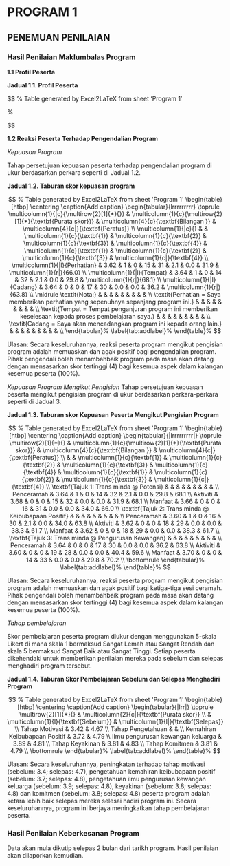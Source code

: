 # PROGRAM 1
## PENEMUAN PENILAIAN
### Hasil Penilaian Maklumbalas Program

**1.1 Profil Peserta**

<a id=tab:1.1></a> 

[Jadual 1.1]: \#tab:1.1

**Jadual 1.1. Profil Peserta**

$$
% Table generated by Excel2LaTeX from sheet 'Program 1'
\begin{table}[htbp]
  \centering
  \caption{Add caption}
    \begin{tabular}{|lrr|}
    \toprule
          & \multicolumn{1}{l}{\textbf{Bilangan}} & \multicolumn{1}{l|}{\textbf{Peratus}} \\
    Jumlah & 47    & 45.2 \\
    \textbf{Jantina} &       &  \\
    Lelaki & 3     & 6.4 \\
    Perempuan & 44    & 93.6 \\
    \textbf{Status Perkahwinan} &       &  \\
    Berkahwin & 25    & 53.2 \\
    Bercerai / Berpisah & 24    & 51.1 \\
    Balu / Duda & 6     & 12.8 \\
    \textbf{Skim Bantuan} &       &  \\
    Bantuan am & 11    & 23.4 \\
    Bantuan kanak-kanak & 37    & 78.7 \\
    Elaun orang kurang upaya & 0     & 0.0 \\
    \bottomrule
    \end{tabular}%
  \label{tab:addlabel}%
\end{table}%

$$

**1.2 Reaksi Peserta Terhadap Pengendalian Program**


*Kepuasan Program*

Tahap persetujuan kepuasan peserta terhadap pengendalian program di ukur berdasarkan perkara seperti di Jadual 1.2.

<a id=tab:1.2></a> 

[Jadual 1.2]: \#tab:1.2

**Jadual 1.2. Taburan skor kepuasan program**

$$
% Table generated by Excel2LaTeX from sheet 'Program 1'
\begin{table}[htbp]
  \centering
  \caption{Add caption}
    \begin{tabular}{lrrrrrrrrr}
    \toprule
    \multicolumn{1}{|c}{\multirow{2}[1]{*}{}} & \multicolumn{1}{c}{\multirow{2}[1]{*}{\textbf{Purata skor}}} & \multicolumn{4}{c}{\textbf{Bilangan }} & \multicolumn{4}{c|}{\textbf{Peratus}} \\
    \multicolumn{1}{|c}{} &       & \multicolumn{1}{c}{\textbf{1}} & \multicolumn{1}{c}{\textbf{2}} & \multicolumn{1}{c}{\textbf{3}} & \multicolumn{1}{c}{\textbf{4}} & \multicolumn{1}{c}{\textbf{1}} & \multicolumn{1}{c}{\textbf{2}} & \multicolumn{1}{c}{\textbf{3}} & \multicolumn{1}{c|}{\textbf{4}} \\
    \multicolumn{1}{|l}{Perhatian} & 3.62  & 1     & 0     & 15    & 31    & 2.1   & 0.0   & 31.9  & \multicolumn{1}{r|}{66.0} \\
    \multicolumn{1}{|l}{Tempat} & 3.64  & 1     & 0     & 14    & 32    & 2.1   & 0.0   & 29.8  & \multicolumn{1}{r|}{68.1} \\
    \multicolumn{1}{|l}{Cadang} & 3.64  & 0     & 0     & 17    & 30    & 0.0   & 0.0   & 36.2  & \multicolumn{1}{r|}{63.8} \\
    \midrule
    \textit{Nota:} &       &       &       &       &       &       &       &       &  \\
    \textit{Perhatian = Saya memberikan perhatian yang sepenuhnya sepanjang program ini.} &       &       &       &       &       &       &       &       &  \\
    \textit{Tempat = Tempat penganjuran program ini memberikan keselesaan kepada proses pembelajaran saya.} &       &       &       &       &       &       &       &       &  \\
    \textit{Cadang = Saya akan mencadangkan program ini kepada orang lain.} &       &       &       &       &       &       &       &       &  \\
    \end{tabular}%
  \label{tab:addlabel}%
\end{table}%
$$

Ulasan:
Secara keseluruhannya, reaksi peserta program  mengikut pengisian program adalah memuaskan dan agak positif bagi pengendalian program. Pihak pengendali boleh menambahbaik program pada masa akan datang dengan mensasarkan skor tertinggi (4) bagi kesemua aspek dalam kalangan kesemua peserta (100%). 


*Kepuasan Program Mengikut Pengisian*
Tahap persetujuan kepuasan peserta mengikut pengisian program di ukur berdasarkan  perkara-perkara seperti di Jadual 3. 

<a id=tab:1.3></a> 

[Jadual 1.3]: \#tab:1.3

**Jadual 1.3. Taburan skor Kepuasan Peserta Mengikut Pengisian Program**

$$
% Table generated by Excel2LaTeX from sheet 'Program 1'
\begin{table}[htbp]
  \centering
  \caption{Add caption}
    \begin{tabular}{|lrrrrrrrrr|}
    \toprule
    \multirow{2}[1]{*}{} & \multicolumn{1}{c}{\multirow{2}[1]{*}{\textbf{Purata skor}}} & \multicolumn{4}{c}{\textbf{Bilangan }} & \multicolumn{4}{c|}{\textbf{Peratus}} \\
          &       & \multicolumn{1}{c}{\textbf{1}} & \multicolumn{1}{c}{\textbf{2}} & \multicolumn{1}{c}{\textbf{3}} & \multicolumn{1}{c}{\textbf{4}} & \multicolumn{1}{c}{\textbf{1}} & \multicolumn{1}{c}{\textbf{2}} & \multicolumn{1}{c}{\textbf{3}} & \multicolumn{1}{c|}{\textbf{4}} \\
    \textbf{Tajuk 1: Trans minda @ Potensi} &       &       &       &       &       &       &       &       &  \\
    Penceramah & 3.64  & 1     & 0     & 14    & 32    & 2.1   & 0.0   & 29.8  & 68.1 \\
    Aktiviti & 3.68  & 0     & 0     & 15    & 32    & 0.0   & 0.0   & 31.9  & 68.1 \\
    Manfaat & 3.66  & 0     & 0     & 16    & 31    & 0.0   & 0.0   & 34.0  & 66.0 \\
    \textbf{Tajuk 2: Trans minda @ Keibubapaan Positif} &       &       &       &       &       &       &       &       &  \\
    Penceramah & 3.60  & 1     & 0     & 16    & 30    & 2.1   & 0.0   & 34.0  & 63.8 \\
    Aktiviti & 3.62  & 0     & 0     & 18    & 29    & 0.0   & 0.0   & 38.3  & 61.7 \\
    Manfaat & 3.62  & 0     & 0     & 18    & 29    & 0.0   & 0.0   & 38.3  & 61.7 \\
    \textbf{Tajuk 3: Trans minda @ Pengurusan Kewangan} &       &       &       &       &       &       &       &       &  \\
    Penceramah & 3.64  & 0     & 0     & 17    & 30    & 0.0   & 0.0   & 36.2  & 63.8 \\
    Aktiviti & 3.60  & 0     & 0     & 19    & 28    & 0.0   & 0.0   & 40.4  & 59.6 \\
    Manfaat & 3.70  & 0     & 0     & 14    & 33    & 0.0   & 0.0   & 29.8  & 70.2 \\
    \bottomrule
    \end{tabular}%
  \label{tab:addlabel}%
\end{table}%
$$


Ulasan:
Secara keseluruhannya, reaksi peserta program  mengikut pengisian program adalah memuaskan dan agak positif bagi ketiga-tiga sesi ceramah. Pihak pengendali boleh menambahbaik program pada masa akan datang dengan mensasarkan skor tertinggi (4) bagi kesemua aspek dalam kalangan kesemua peserta (100%). 

*Tahap pembelajaran*

Skor pembelajaran peserta program diukur dengan menggunakan 5-skala Likert di mana skala 1 bermaksud Sangat Lemah atau Sangat Rendah dan skala 5 bermaksud Sangat Baik atau Sangat Tinggi. Setiap peserta dikehendaki untuk memberikan penilaian mereka pada sebelum dan selepas menghadiri program tersebut.

<a id=tab:1.4></a> 

[Jadual 1.4]: \#tab:1.4

**Jadual 1.4. Taburan Skor Pembelajaran Sebelum dan Selepas Menghadiri Program**

$$
% Table generated by Excel2LaTeX from sheet 'Program 1'
\begin{table}[htbp]
  \centering
  \caption{Add caption}
    \begin{tabular}{|lrr|}
    \toprule
    \multirow{2}[1]{*}{} & \multicolumn{2}{c|}{\textbf{Purata skor}} \\
          & \multicolumn{1}{l}{\textbf{Sebelum}} & \multicolumn{1}{l|}{\textbf{Selepas}} \\
    Tahap Motivasi & 3.42  & 4.67 \\
    Tahap Pengetahuan  &       &  \\
    Kemahiran Keibubapaan Positif & 3.72  & 4.79 \\
    Ilmu pengurusan kewangan keluarga & 3.89  & 4.81 \\
    Tahap Keyakinan & 3.81  & 4.83 \\
    Tahap Komitmen & 3.81  & 4.79 \\
    \bottomrule
    \end{tabular}%
  \label{tab:addlabel}%
\end{table}%
$$

Ulasan:
Secara keseluruhannya, peningkatan terhadap tahap motivasi (sebelum: 3.4; selepas: 4.7), pengetahuan kemahiran keibubapaan positif (sebelum: 3.7; selepas: 4.8), pengetahuan ilmu pengurusan kewangan keluarga (sebelum: 3.9; selepas: 4.8), keyakinan (sebelum: 3.8; selepas: 4.8) dan komitmen (sebelum: 3.8; selepas: 4.8) peserta program adalah ketara lebih baik selepas mereka selesai hadiri program ini. Secara keseluruhannya, program ini berjaya meningkatkan tahap pembelajaran peserta. 

### Hasil Penilaian Keberkesanan Program

Data akan mula dikutip selepas 2 bulan dari tarikh program. Hasil penilaian akan dilaporkan kemudian. 
